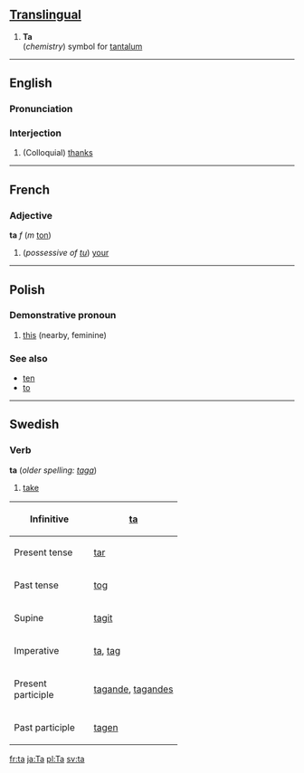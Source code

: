 ==[[Translingual]]==

# '''Ta'''<br>(''chemistry'') symbol for [[tantalum]]

----

==English==
===Pronunciation===
===Interjection===
#(Colloquial) [[thanks]]

----

==French==
===Adjective===
'''ta''' ''f'' (''m'' [[ton#French|ton]])

# (''possessive of [[tu#French|tu]]'') [[your]]

----

==Polish==
===Demonstrative pronoun===

#[[this]] (nearby, feminine)

===See also===
* [[ten#Polish|ten]]
* [[to#Polish|to]]

----
==Swedish==
===Verb===
'''ta''' (''older spelling: [[taga]]'') 

#[[take]]

{| border=1 cellspacing=0
|- align=center
! width=125 bgcolor="#FFFFF0" | Infinitive
| [[ta]]
|- align=center
! width=125 bgcolor="#FFFFF0" | Present tense
| [[tar]]
|- align=center
! width=125 bgcolor="#FFFFF0" | Past tense
| [[tog]]
|- align=center
! width=125 bgcolor="#FFFFF0" | Supine
| [[tagit]]
|- align=center
! width=125 bgcolor="#FFFFF0" | Imperative
| [[ta]], [[tag]]
|- align=center
! width=125 bgcolor="#FFFFF0" | Present participle
| colspan=2 | [[tagande]], [[tagandes]]
|- align=center
! width=125 bgcolor="#FFFFF0" | Past participle
| colspan=2 | [[tagen]]
|}



[[fr:ta]]
[[ja:Ta]]
[[pl:Ta]]
[[sv:ta]]